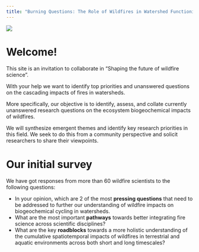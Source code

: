 ```yaml
---
title: "Burning Questions: The Role of Wildfires in Watershed Functioning"
---
```


![](https://raw.githubusercontent.com/burning-issues/comm-assets/main/wildfires.png){fig-alt="Intense fire consuming trees in a forest" fig-align="center"}

# Welcome!

This site is an invitation to collaborate in "Shaping the future of wildfire science".

With your help we want to identify top priorities and unanswered questions on the cascading impacts of fires in watersheds.

More specifically, our objective is to identify, assess, and collate currently unanswered research questions on the ecosystem biogeochemical impacts of wildfires.

We will synthesize emergent themes and identify key research priorities in this field. We seek to do this from a community perspective and solicit researchers to share their viewpoints.

# Our initial survey

We have got responses from more than 60 wildfire scientists to the following questions: 

* In your opinion, which are 2 of the most **pressing questions** that need to be addressed to further our understanding of wildfire impacts on biogeochemical cycling in watersheds.
* What are the most important **pathways** towards better integrating fire science across scientific disciplines?
* What are the key **roadblocks** towards a more holistic understanding of the cumulative spatiotemporal impacts of wildfires in terrestrial and aquatic environments across both short and long timescales?
